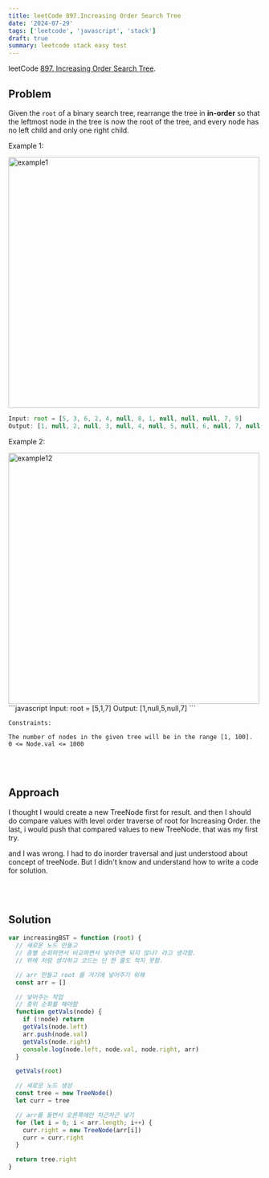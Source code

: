 ```yaml
---
title: leetCode 897.Increasing Order Search Tree
date: '2024-07-29'
tags: ['leetcode', 'javascript', 'stack']
draft: true
summary: leetcode stack easy test
---
```


leetCode [897. Increasing Order Search Tree](https://leetcode.com/problems/increasing-order-search-tree/).

## Problem

Given the `root` of a binary search tree, rearrange the tree in **in-order** so that the leftmost node in the tree is now the root of the tree, and every node has no left child and only one right child.

Example 1:

<img src="https://assets.leetcode.com/uploads/2020/11/17/ex1.jpg" alt="example1" width="500" />

```javascript
Input: root = [5, 3, 6, 2, 4, null, 8, 1, null, null, null, 7, 9]
Output: [1, null, 2, null, 3, null, 4, null, 5, null, 6, null, 7, null, 8, null, 9]
```

Example 2:

<img src="https://assets.leetcode.com/uploads/2020/11/17/ex2.jpg" alt="example12" width="500" />
```javascript Input: root = [5,1,7] Output: [1,null,5,null,7] ```

```
Constraints:

The number of nodes in the given tree will be in the range [1, 100].
0 <= Node.val <= 1000
```

<br></br>

## Approach

I thought I would create a new TreeNode first for result.
and then I should do compare values with level order traverse of root for Increasing Order.
the last, i would push that compared values to new TreeNode.
that was my first try.

and I was wrong.
I had to do inorder traversal and just understood about concept of treeNode.
But I didn't know and understand how to write a code for solution.

<br></br>

## Solution

```javascript
var increasingBST = function (root) {
  // 새로운 노드 만들고
  // 층별 순회하면서 비교하면서 넣어주면 되지 않나? 라고 생각함.
  // 위에 처럼 생각하고 코드는 단 한 줄도 적지 못함.

  // arr 만들고 root 를 거기에 넣어주기 위해
  const arr = []

  // 넣어주는 작업
  // 중위 순회를 해야함
  function getVals(node) {
    if (!node) return
    getVals(node.left)
    arr.push(node.val)
    getVals(node.right)
    console.log(node.left, node.val, node.right, arr)
  }

  getVals(root)

  // 새로운 노드 생성
  const tree = new TreeNode()
  let curr = tree

  // arr를 돌면서 오른쪽에만 차근차근 넣기
  for (let i = 0; i < arr.length; i++) {
    curr.right = new TreeNode(arr[i])
    curr = curr.right
  }

  return tree.right
}
```

<br></br>
<br></br>

